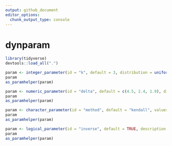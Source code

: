 ```yaml
---
output: github_document
editor_options: 
  chunk_output_type: console
---
```


<!-- README.md is generated from README.Rmd. Please edit that file -->

# dynparam

```r
library(tidyverse)
devtools::load_all(".")
```

```r
param <- integer_parameter(id = "k", default = 3, distribution = uniform(2, 10), description = "Number of clusters")
param
as_paramhelper(param)

param <- numeric_parameter(id = "delta", default = c(4.5, 2.4, 1.9), distribution = normal(5, 1), description = "Multiplying factors", length = 3)
param
as_paramhelper(param)

param <- character_parameter(id = "method", default = "kendall", values = set("kendall", "spearman", "pearson"), description = "Correlation method")
param
as_paramhelper(param)

param <- logical_parameter(id = "inverse", default = TRUE, description = "Inversion parameter")
param
as_paramhelper(param)

```
